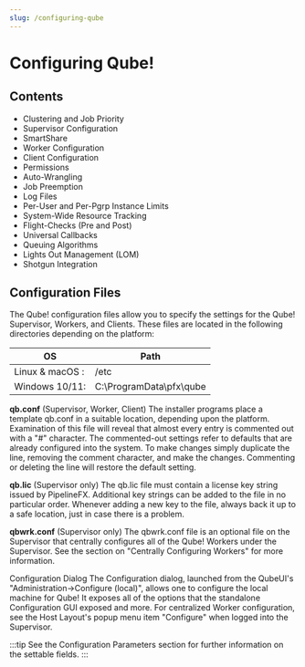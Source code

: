 ```yaml
---
slug: /configuring-qube
---
```


# Configuring Qube!

## Contents
- Clustering and Job Priority
- Supervisor Configuration
- SmartShare
- Worker Configuration
- Client Configuration
- Permissions
- Auto-Wrangling
- Job Preemption
- Log Files
- Per-User and Per-Pgrp Instance Limits
- System-Wide Resource Tracking
- Flight-Checks (Pre and Post)
- Universal Callbacks
- Queuing Algorithms
- Lights Out Management (LOM)
- Shotgun Integration

## Configuration Files
The Qube! configuration files allow you to specify the settings for the Qube! Supervisor, Workers, and Clients. These files are located in the following directories depending on the platform:

| OS              | Path                    |
| ----------------|-------------------------|
| Linux & macOS : | /etc                    |
| Windows 10/11:  | C:\ProgramData\pfx\qube |

**qb.conf** (Supervisor, Worker, Client)
The installer programs place a template qb.conf in a suitable location, depending upon the platform. Examination of this file will reveal that almost every entry is commented out with a "#" character. The commented-out settings refer to defaults that are already configured into the system. To make changes simply duplicate the line, removing the comment character, and make the changes. Commenting or deleting the line will restore the default setting.

**qb.lic** (Supervisor only)
The qb.lic file must contain a license key string issued by PipelineFX. Additional key strings can be added to the file in no particular order. Whenever adding a new key to the file, always back it up to a safe location, just in case there is a problem.

**qbwrk.conf** (Supervisor only)
The qbwrk.conf file is an optional file on the Supervisor that centrally configures all of the Qube! Workers under the Supervisor. See the section on "Centrally Configuring Workers" for more information.

Configuration Dialog
The Configuration dialog, launched from the QubeUI\'s "Administration->Configure (local)", allows one to configure the local machine for Qube! It exposes all of the options that the standalone Configuration GUI exposed and more. For centralized Worker configuration, see the Host Layout\'s popup menu item "Configure" when logged into the Supervisor.

:::tip
See the Configuration Parameters section for further information on the settable fields.
:::
